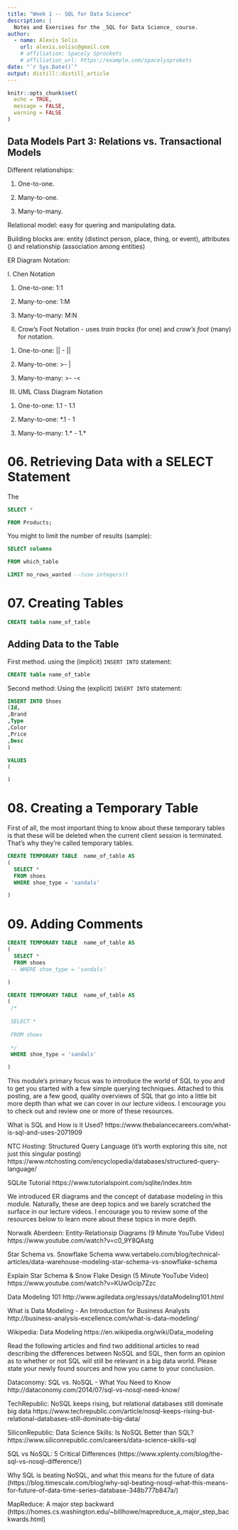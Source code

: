 ```yaml
---
title: "Week 1 -- SQL for Data Science"
description: |
  Notes and Exercises for the _SQL for Data Science_ course.
author:
  - name: Alexis Solis
    url: alexis.solisc@gmail.com  
    # affiliation: Spacely Sprockets
    # affiliation_url: https://example.com/spacelysprokets
date: "`r Sys.Date()`"
output: distill::distill_article
---
```


```r
knitr::opts_chunk$set(
  echo = TRUE,
  message = FALSE,
  warning = FALSE
)
```




## Data Models Part 3: Relations vs. Transactional Models

Different relationships:

1. One-to-one.

2. Many-to-one.

3. Many-to-many.

Relational model: easy for quering and manipulating data.

Building blocks are: entity (distinct person, place, thing, or event), attributes () and relationship (association among entities)

ER Diagram Notation:

I. Chen Notation

1. One-to-one: 1:1

2. Many-to-one: 1:M

3. Many-to-many: M:N


II. Crow's Foot Notation - uses _train tracks_ (for one) and _crow's foot_ (many) for notation.

1. One-to-one: || - ||

2. Many-to-one: >- |

3. Many-to-many: >- -<


III. UML Class Diagram Notation

1. One-to-one: 1.1 - 1.1

2. Many-to-one: *.1 - 1

3. Many-to-many: 1.* - 1.*



# 06. Retrieving Data with a SELECT Statement

The 


```sql
SELECT *

FROM Products;
```

You might to limit the number of results (sample):

```sql

SELECT columns

FROM which_table

LIMIT no_rows_wanted --(use integers!)
```



# 07. Creating Tables


```sql

CREATE table name_of_table


```


## Adding Data to the Table

First method. using the (implicit) `INSERT INTO` statement:


```sql

CREATE table name_of_table


```


Second method: Using the (explicit) `INSERT INTO` statement:

```sql
INSERT INTO Shoes
(Id,
,Brand
,Type
,Color
,Price
,Desc
)

VALUES
(

)

```

# 08. Creating a Temporary Table

First of all, the most important thing to know about these temporary tables is that these will be deleted when the current client session is terminated. That's why they're called temporary tables. 




```sql

CREATE TEMPORARY TABLE  name_of_table AS
(
  SELECT *
  FROM shoes
  WHERE shoe_type = 'sandals'

)

```


# 09. Adding Comments


```sql

CREATE TEMPORARY TABLE  name_of_table AS
(
  SELECT *
  FROM shoes
 -- WHERE shoe_type = 'sandals'

)

```


```sql

CREATE TEMPORARY TABLE  name_of_table AS
(
 /* 
 
 SELECT *
 
 FROM shoes
 
 */
 WHERE shoe_type = 'sandals'

)

```





This module's primary focus was to introduce the world of SQL to you and to get you started with a few simple querying techniques. Attached to this posting, are a few good, quality overviews of SQL that go into a little bit more depth than what we can cover in our lecture videos. I encourage you to check out and review one or more of these resources.

What is SQL and How is it Used?
https://www.thebalancecareers.com/what-is-sql-and-uses-2071909

NTC Hosting: Structured Query Language (it's worth exploring this site, not just this singular posting)
https://www.ntchosting.com/encyclopedia/databases/structured-query-language/

SQLite Tutorial
https://www.tutorialspoint.com/sqlite/index.htm


We introduced ER diagrams and the concept of database modeling in this module. Naturally, these are deep topics and we barely scratched the surface in our lecture videos. I encourage you to review some of the resources below to learn more about these topics in more depth.



Norwalk Aberdeen: Entity-Relationsip Diagrams (9 Minute YouTube Video)
https://www.youtube.com/watch?v=c0_9Y8QAstg

Star Schema vs. Snowflake Schema
www.vertabelo.com/blog/technical-articles/data-warehouse-modeling-star-schema-vs-snowflake-schema

Explain Star Schema & Snow Flake Design (5 Minute YouTube Video)
https://www.youtube.com/watch?v=KUwOcip7Zzc

Data Modeling 101
http://www.agiledata.org/essays/dataModeling101.html

What is Data Modeling - An Introduction for Business Analysts
http://business-analysis-excellence.com/what-is-data-modeling/

Wikipedia: Data Modeling
https://en.wikipedia.org/wiki/Data_modeling


Read the following articles and find two additional articles to read describing the differences between NoSQL and SQL, then form an opinion as to whether or not SQL will still be relevant in a big data world. Please state your newly found sources and how you came to your conclusion.



Dataconomy: SQL vs. NoSQL - What You Need to Know
http://dataconomy.com/2014/07/sql-vs-nosql-need-know/

TechRepublic: NoSQL keeps rising, but relational databases still dominate big data
https://www.techrepublic.com/article/nosql-keeps-rising-but-relational-databases-still-dominate-big-data/

SiliconRepublic: Data Science Skills: Is NoSQL Better than SQL?
https://www.siliconrepublic.com/careers/data-science-skills-sql

SQL vs NoSQL: 5 Critical Differences (https://www.xplenty.com/blog/the-sql-vs-nosql-difference/)

Why SQL is beating NoSQL, and what this means for the future of data (https://blog.timescale.com/blog/why-sql-beating-nosql-what-this-means-for-future-of-data-time-series-database-348b777b847a/)

MapReduce: A major step backward (https://homes.cs.washington.edu/~billhowe/mapreduce_a_major_step_backwards.html)








